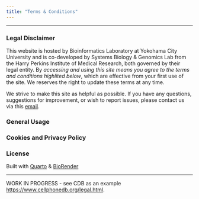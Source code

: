 ```yaml
---
title: "Terms & Conditions"
---
```


----

### Legal Disclaimer
<span class="half-break"></span>

This website is hosted by Bioinformatics Laboratory at Yokohama City University and is co-developed by  Systems Biology & Genomics Lab from the Harry Perkins Institute of Medical Research, both governed by their legal entity. By *accessing and using this site means you agree to the terms and conditions highlited below*, which are effective from your first use of the site. We reserves the right to update these terms at any time.

We strive to make this site as helpful as possible. If you have any questions, suggestions for improvement, or wish to report issues, please contact us via this [email](mailto:bioinfo@yokohama-cu.ac.jp).  

### General Usage


### Cookies and Privacy Policy


### License

Built with <a href='https://quarto.org/' target='_blank'>Quarto</a> & <a href='https://www.biorender.com/' target='_blank'>BioRender</a>

----

WORK IN PROGRESS - see CDB as an example <https://www.cellphonedb.org/legal.html>. 